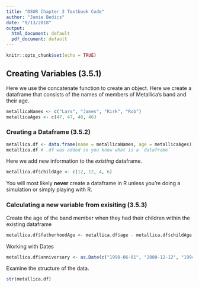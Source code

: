 ```yaml
---
title: "DSUR Chapter 3 Textbook Code"
author: "Jamie Bedics"
date: "9/13/2018"
output:
  html_document: default
  pdf_document: default
---
```


```r
knitr::opts_chunk$set(echo = TRUE)
```


## Creating Variables (3.5.1)

Here we use the concatenate function to create an object.  Here we create a dataframe that consists of the names of members of Metallica's band and their age.

```r
metallicaNames <- c("Lars", "James", "Kirk", "Rob")
metallicaAges <- c(47, 47, 48, 46)
```


### Creating a Dataframe (3.5.2)
```r
metallica.df <- data.frame(name = metallicaNames, age = metallicaAges)
metallica.df # .df was added so you know what is a `dataframe`
```

Here we add new information to the _existing_ dataframe. 
 
```r
metallica.df$childAge <- c(12, 12, 4, 6)
```

You will most likely **never** create a dataframe in R unless you're doing a simulation or simply playing with R.


### Calculating a new variable from exisiting (3.5.3)

Create the age of the band member when they had their children within the existing dataframe
```r
metallica.df$fatherhoodAge <- metallica.df$age - metallica.df$childAge
```

Working with Dates 
```r
metallica.df$anniversary <- as.Date(c("1990-06-01", "2000-12-12", "1994-06-01", "2005-10-12"))
```

Examine the structure of the data.
```r
str(metallica.df)
```







